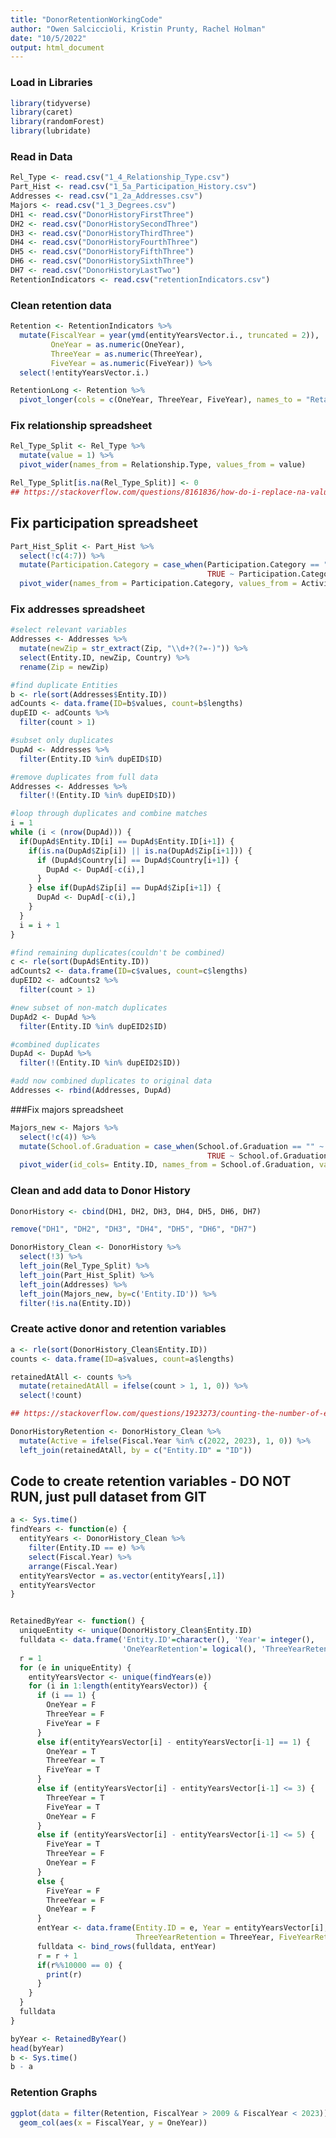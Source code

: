 ```yaml
---
title: "DonorRetentionWorkingCode"
author: "Owen Salciccioli, Kristin Prunty, Rachel Holman"
date: "10/5/2022"
output: html_document
---
```


### Load in Libraries
```r
library(tidyverse)
library(caret)
library(randomForest)
library(lubridate)
```

### Read in Data
```r
Rel_Type <- read.csv("1_4_Relationship_Type.csv")
Part_Hist <- read.csv("1_5a_Participation_History.csv")
Addresses <- read.csv("1_2a_Addresses.csv")
Majors <- read.csv("1_3_Degrees.csv")
DH1 <- read.csv("DonorHistoryFirstThree")
DH2 <- read.csv("DonorHistorySecondThree")
DH3 <- read.csv("DonorHistoryThirdThree")
DH4 <- read.csv("DonorHistoryFourthThree")
DH5 <- read.csv("DonorHistoryFifthThree")
DH6 <- read.csv("DonorHistorySixthThree")
DH7 <- read.csv("DonorHistoryLastTwo")
RetentionIndicators <- read.csv("retentionIndicators.csv")
```

### Clean retention data
```r
Retention <- RetentionIndicators %>%
  mutate(FiscalYear = year(ymd(entityYearsVector.i., truncated = 2)),
         OneYear = as.numeric(OneYear),
         ThreeYear = as.numeric(ThreeYear),
         FiveYear = as.numeric(FiveYear)) %>%
  select(!entityYearsVector.i.)

RetentionLong <- Retention %>%
  pivot_longer(cols = c(OneYear, ThreeYear, FiveYear), names_to = "RetainedType", values_to = "RetainedCount")
```

### Fix relationship spreadsheet
```r
Rel_Type_Split <- Rel_Type %>%
  mutate(value = 1) %>%
  pivot_wider(names_from = Relationship.Type, values_from = value)

Rel_Type_Split[is.na(Rel_Type_Split)] <- 0 
## https://stackoverflow.com/questions/8161836/how-do-i-replace-na-values-with-zeros-in-an-r-dataframe%5C
```

## Fix participation spreadsheet
```r
Part_Hist_Split <- Part_Hist %>%
  select(!c(4:7)) %>%
  mutate(Participation.Category = case_when(Participation.Category == "" ~ "Uncategorized",
                                            TRUE ~ Participation.Category)) %>%
  pivot_wider(names_from = Participation.Category, values_from = Activity.Name, values_fn = list)
```

### Fix addresses spreadsheet
```r
#select relevant variables
Addresses <- Addresses %>%
  mutate(newZip = str_extract(Zip, "\\d+?(?=-)")) %>%
  select(Entity.ID, newZip, Country) %>%
  rename(Zip = newZip)

#find duplicate Entities
b <- rle(sort(Addresses$Entity.ID))
adCounts <- data.frame(ID=b$values, count=b$lengths)
dupEID <- adCounts %>%
  filter(count > 1) 

#subset only duplicates
DupAd <- Addresses %>%
  filter(Entity.ID %in% dupEID$ID)

#remove duplicates from full data
Addresses <- Addresses %>%
  filter(!(Entity.ID %in% dupEID$ID))

#loop through duplicates and combine matches
i = 1
while (i < (nrow(DupAd))) {
  if(DupAd$Entity.ID[i] == DupAd$Entity.ID[i+1]) {
    if(is.na(DupAd$Zip[i]) || is.na(DupAd$Zip[i+1])) {
      if (DupAd$Country[i] == DupAd$Country[i+1]) {
        DupAd <- DupAd[-c(i),]
      }
    } else if(DupAd$Zip[i] == DupAd$Zip[i+1]) {
      DupAd <- DupAd[-c(i),]
    }
  }
  i = i + 1
}

#find remaining duplicates(couldn't be combined)
c <- rle(sort(DupAd$Entity.ID))
adCounts2 <- data.frame(ID=c$values, count=c$lengths)
dupEID2 <- adCounts2 %>%
  filter(count > 1) 

#new subset of non-match duplicates
DupAd2 <- DupAd %>%
  filter(Entity.ID %in% dupEID2$ID)

#combined duplicates
DupAd <- DupAd %>%
  filter(!(Entity.ID %in% dupEID2$ID))

#add now combined duplicates to original data
Addresses <- rbind(Addresses, DupAd)

```

###Fix majors spreadsheet
```r
Majors_new <- Majors %>%
  select(!c(4)) %>%
  mutate(School.of.Graduation = case_when(School.of.Graduation == "" ~ "No College",
                                            TRUE ~ School.of.Graduation)) %>%
  pivot_wider(id_cols= Entity.ID, names_from = School.of.Graduation, values_from = Major, values_fn = list, unused_fn = max)

```

### Clean and add data to Donor History
```r
DonorHistory <- cbind(DH1, DH2, DH3, DH4, DH5, DH6, DH7)

remove("DH1", "DH2", "DH3", "DH4", "DH5", "DH6", "DH7")

DonorHistory_Clean <- DonorHistory %>%
  select(!3) %>%
  left_join(Rel_Type_Split) %>%
  left_join(Part_Hist_Split) %>%
  left_join(Addresses) %>%
  left_join(Majors_new, by=c('Entity.ID')) %>%
  filter(!is.na(Entity.ID))
```

### Create active donor and retention variables
```r
a <- rle(sort(DonorHistory_Clean$Entity.ID))
counts <- data.frame(ID=a$values, count=a$lengths)

retainedAtAll <- counts %>%
  mutate(retainedAtAll = ifelse(count > 1, 1, 0)) %>%
  select(!count)

## https://stackoverflow.com/questions/1923273/counting-the-number-of-elements-with-the-values-of-x-in-a-vector

DonorHistoryRetention <- DonorHistory_Clean %>%
  mutate(Active = ifelse(Fiscal.Year %in% c(2022, 2023), 1, 0)) %>%
  left_join(retainedAtAll, by = c("Entity.ID" = "ID"))
```

## Code to create retention variables - DO NOT RUN, just pull dataset from GIT
```r
a <- Sys.time()
findYears <- function(e) {
  entityYears <- DonorHistory_Clean %>%
    filter(Entity.ID == e) %>%
    select(Fiscal.Year) %>%
    arrange(Fiscal.Year)
  entityYearsVector = as.vector(entityYears[,1])
  entityYearsVector
}


RetainedByYear <- function() {
  uniqueEntity <- unique(DonorHistory_Clean$Entity.ID)
  fulldata <- data.frame('Entity.ID'=character(), 'Year'= integer(), 
                         'OneYearRetention'= logical(), 'ThreeYearRetention'= logical(), 'FiveYearRetention'= logical())
  r = 1
  for (e in uniqueEntity) {
    entityYearsVector <- unique(findYears(e))
    for (i in 1:length(entityYearsVector)) {
      if (i == 1) {
        OneYear = F
        ThreeYear = F
        FiveYear = F
      }
      else if(entityYearsVector[i] - entityYearsVector[i-1] == 1) {
        OneYear = T
        ThreeYear = T
        FiveYear = T
      }
      else if (entityYearsVector[i] - entityYearsVector[i-1] <= 3) {
        ThreeYear = T
        FiveYear = T
        OneYear = F
      }
      else if (entityYearsVector[i] - entityYearsVector[i-1] <= 5) {
        FiveYear = T
        ThreeYear = F
        OneYear = F
      }
      else {
        FiveYear = F
        ThreeYear = F
        OneYear = F
      }
      entYear <- data.frame(Entity.ID = e, Year = entityYearsVector[i], OneYearRetention = OneYear, 
                            ThreeYearRetention = ThreeYear, FiveYearRetention = FiveYear)
      fulldata <- bind_rows(fulldata, entYear)
      r = r + 1
      if(r%%10000 == 0) {
        print(r)
      }
    }
  }
  fulldata
}

byYear <- RetainedByYear()
head(byYear)
b <- Sys.time()
b - a
```

### Retention Graphs
```r
ggplot(data = filter(Retention, FiscalYear > 2009 & FiscalYear < 2023)) +
  geom_col(aes(x = FiscalYear, y = OneYear))
```

